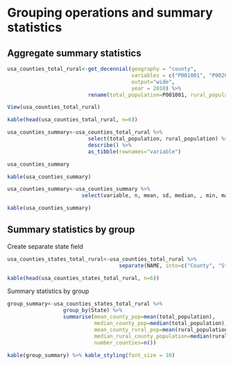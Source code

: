 # Grouping operations and summary statistics

## Aggregate summary statistics

```r
usa_counties_total_rural<-get_decennial(geography = "county", 
                                        variables = c("P001001", "P002005"),
                                        output="wide",
                                        year = 2010) %>% 
                          rename(total_population=P001001, rural_population=P002005)

```

```r
View(usa_counties_total_rural)
```

```r
kable(head(usa_counties_total_rural, n=6))
```


```r
usa_counties_summary<-usa_counties_total_rural %>% 
                          select(total_population, rural_population) %>% 
                          describe() %>% 
                          as_tibble(rownames="variable")
```


```r
usa_counties_summary
```

```r
kable(usa_counties_summary)
```

```r
usa_counties_summary<-usa_counties_summary %>% 
                        select(variable, n, mean, sd, median, , min, max, range)
```

```r
kable(usa_counties_summary)
```

## Summary statistics by group

Create separate state field 
```r
usa_counties_states_total_rural<-usa_counties_total_rural %>% 
                                    separate(NAME, into=c("County", "State"), sep=", ")
```

```r
kable(head(usa_counties_states_total_rural, n=6))
```


Summary statistics by group

```r
group_summary<-usa_counties_states_total_rural %>% 
                  group_by(State) %>% 
                  summarise(mean_county_pop=mean(total_population),
                            median_county_pop=median(total_population),
                            mean_county_rural_pop=mean(rural_population),
                            median_rural_county_population=median(rural_population),
                            number_counties=n())
```

```r
kable(group_summary) %>% kable_styling(font_size = 10)
```







